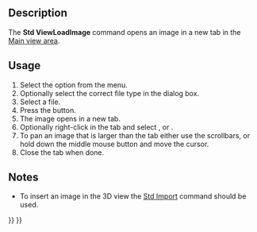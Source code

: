 <languages/>

<div lang="en" dir="ltr" class="mw-content-ltr">
{{Docnav
|[[Std_ViewScreenShot|ViewScreenShot]]
|[[Std_SceneInspector|SceneInspector]]
|[[Std_Tools_Menu|Std Tools Menu]]
|IconL=Std_ViewScreenShot.svg
|IconR=Std_SceneInspector.svg
|IconC=Freecad.svg
}}
</div>

<div lang="en" dir="ltr" class="mw-content-ltr">
{{GuiCommand
|Name=Std ViewLoadImage
|MenuLocation=Tools → Load image...
|Workbenches=All
|Version=0.21
}}
</div>

<div lang="en" dir="ltr" class="mw-content-ltr">
==Description==
</div>

<div lang="en" dir="ltr" class="mw-content-ltr">
The '''Std ViewLoadImage''' command opens an image in a new tab in the [[Main_view_area|Main view area]].
</div>

<div lang="en" dir="ltr" class="mw-content-ltr">
==Usage==
</div>

<div lang="en" dir="ltr" class="mw-content-ltr">
# Select the {{MenuCommand|Tools → [[Image:Std_ViewLoadImage.svg|16px]] Load image...}} option from the menu.
# Optionally select the correct file type in the dialog box.
# Select a file.
# Press the {{Button|Open}} button.
# The image opens in a new tab.
# Optionally right-click in the tab and select {{MenuCommand|Fit to window}}, {{MenuCommand|Zoom in}} or {{MenuCommand|Zoom out}}.
# To pan an image that is larger than the tab either use the scrollbars, or hold down the middle mouse button and move the cursor.
# Close the tab when done.
</div>

<div lang="en" dir="ltr" class="mw-content-ltr">
==Notes==
</div>

<div lang="en" dir="ltr" class="mw-content-ltr">
* To insert an image in the 3D view the [[Std_Import|Std Import]] command should be used. {{Version|0.21}}
</div>


<div lang="en" dir="ltr" class="mw-content-ltr">
{{Docnav
|[[Std_ViewScreenShot|ViewScreenShot]]
|[[Std_SceneInspector|SceneInspector]]
|[[Std_Tools_Menu|Std Tools Menu]]
|IconL=Std_ViewScreenShot.svg
|IconR=Std_SceneInspector.svg
|IconC=Freecad.svg
}}
</div>

{{Std_Base_navi{{#translation:}}}}
{{Userdocnavi{{#translation:}}}}